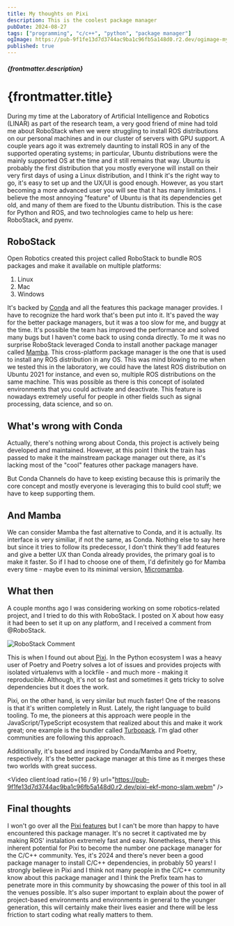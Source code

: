 ```yaml
---
title: My thoughts on Pixi
description: This is the coolest package manager
pubDate: 2024-08-27
tags: ["programming", "c/c++", "python", "package manager"]
ogImage: https://pub-9f1fe13d7d3744ac9ba1c96fb5a148d0.r2.dev/ogimage-my-thoughts-on-pixi.jpeg
published: true
---
```



<h5 class="mb-3 text-[16px]">{frontmatter.description}</h5>

# {frontmatter.title}

<Tldr>
  During my time at the Laboratory of Artificial Intelligence and Robotics (LINAR) as part of the research team, a very
  good friend of mine had told me about RoboStack when we were struggling to install ROS distributions on our personal
  machines and in our cluster of servers with GPU support. A couple years ago it was extremely daunting to install ROS
  in any of the supported operating systems; in particular, Ubuntu distributions were the mainly supported OS at the
  time and it still remains that way. Ubuntu is probably the first distribution that you mostly everyone will install on
  their very first days of using a Linux distribution, and I think it's the right way to go, it's easy to set up and the
  UX/UI is good enough. However, as you start becoming a more advanced user you will see that it has many limitations. I
  believe the most annoying "feature" of Ubuntu is that its dependencies get old, and many of them are fixed to the
  Ubuntu distribution. This is the case for Python and ROS, and two technologies came to help us here: RoboStack, and
  pyenv.
</Tldr>

## RoboStack

Open Robotics created this project called RoboStack to bundle ROS packages and make it available on multiple platforms:

1. Linux
2. Mac
3. Windows

It's backed by [Conda](https://conda.org) and all the features this package manager provides.
I have to recognize the hard work that's been put into it.
It's paved the way for the better package managers, but
it was a too slow for me, and buggy at the time.
It's possible the team has improved the performance and solved many bugs but I haven't come back to using conda directly.
To me it was no surprise RoboStack leveraged Conda to install another package manager called [Mamba](https://mamba.readthedocs.io).
This cross-platform package manager is the one that is used to install any ROS distribution in any OS.
This was mind blowing to me when we tested this in the laboratory, we could have the latest ROS distribution
on Ubuntu 2021 for instance, and even so, multiple ROS distributions on the same machine.
This was possible as there is this concept of isolated environments that you could activate and deactivate.
This feature is nowadays extremely useful for people in other fields such as signal processing, data science, and so on.

## What's wrong with Conda

Actually, there's nothing wrong about Conda, this project is actively being developed and maintained.
However, at this point I think the train has passed to make it the mainstream package manager out there, as
it's lacking most of the "cool" features other package managers have.

But Conda Channels do have to keep existing because this is primarily the core concept and mostly
everyone is leveraging this to build cool stuff; we have to keep supporting them.

## And Mamba

We can consider Mamba the fast alternative to Conda, and it is actually.
Its interface is very similiar, if not the same, as Conda.
Nothing else to say here but since it tries to follow its predecessor, I don't think
they'll add features and give a better UX than Conda already provides, the primary goal
is to make it faster.
So if I had to choose one of them, I'd definitely go for Mamba every time - maybe even to its minimal
version, [Micromamba](https://mamba.readthedocs.io/en/latest/user_guide/micromamba.html).

## What then

A couple months ago I was considering working on some robotics-related project, and I tried to do this
with RoboStack.
I posted on X about how easy it had been to set it up on any platform, and I received a comment from @RoboStack.

<div class="flex items-center justify-center">
  <img src="/post-robostack.webp" alt="RoboStack Comment" />
</div>

This is when I found out about [Pixi](https://pixi.sh).
In the Python ecosystem I was a heavy user of Poetry and Poetry solves a lot of issues and provides projects
with isolated virtualenvs with a lockfile - and much more - making it reproducible.
Although, it's not so fast and sometimes it gets tricky to solve dependencies but it does the work.

Pixi, on the other hand, is very similar but much faster! One of the reasons is that it's written completely in
Rust. Lately, the right language to build tooling.
To me, the pioneers at this approach were people in the JavaScript/TypeScript ecosystem that realized about this and make it
work great; one example is the bundler called [Turbopack](https://turbo.build/pack/docs).
I'm glad other communities are following this approach.

Additionally, it's based and inspired by Conda/Mamba and Poetry, respectively.
It's the better package manager at this time as it merges these two worlds with great success.

<Video client:load ratio={16 / 9} url="https://pub-9f1fe13d7d3744ac9ba1c96fb5a148d0.r2.dev/pixi-ekf-mono-slam.webm" />

## Final thoughts

I won't go over all the [Pixi features](https://pixi.sh/latest/features/environment) but I can't be more than
happy to have encountered this package manager.
It's no secret it captivated me by making ROS' instalation extremely fast and easy.
Nonetheless, there's this inherent potential for Pixi to become the number one package manager for the C/C++ community.
Yes, it's 2024 and there's never been a good package manager to install C/C++ dependencies, in probably 50 years!
I strongly believe in Pixi and I think not many people in the C/C++ community know about this package manager and I think
the Prefix team has to penetrate more in this community by showcasing the power of this tool in all the venues possible.
It's also super important to explain about the power of project-based environments and environments
in general to the younger generation, this will certainly make their lives easier and there will be less friction to
start coding what really matters to them.
